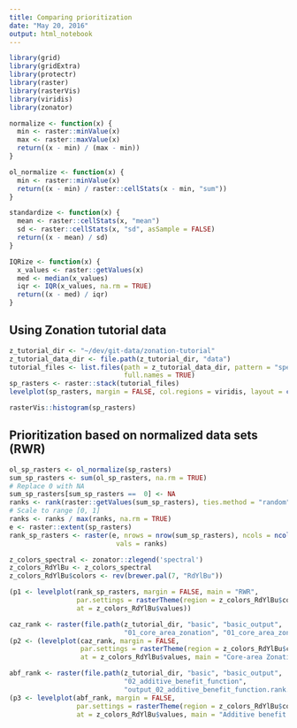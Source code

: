 ```yaml
---
title: Comparing prioritization
date: "May 20, 2016"
output: html_notebook
---
```


```r
library(grid)
library(gridExtra)
library(protectr)
library(raster)
library(rasterVis)
library(viridis)
library(zonator)
```

```r

normalize <- function(x) {
  min <- raster::minValue(x)
  max <- raster::maxValue(x)
  return((x - min) / (max - min))
}

ol_normalize <- function(x) {
  min <- raster::minValue(x)
  return((x - min) / raster::cellStats(x - min, "sum"))
}

standardize <- function(x) {
  mean <- raster::cellStats(x, "mean")
  sd <- raster::cellStats(x, "sd", asSample = FALSE)
  return((x - mean) / sd)
}

IQRize <- function(x) {
  x_values <- raster::getValues(x)
  med <- median(x_values)
  iqr <- IQR(x_values, na.rm = TRUE)
  return((x - med) / iqr)
}

```

## Using Zonation tutorial data

```r
z_tutorial_dir <- "~/dev/git-data/zonation-tutorial"
z_tutorial_data_dir <- file.path(z_tutorial_dir, "data")
tutorial_files <- list.files(path = z_tutorial_data_dir, pattern = "species.+\\.tif", 
                             full.names = TRUE)
sp_rasters <- raster::stack(tutorial_files)
levelplot(sp_rasters, margin = FALSE, col.regions = viridis, layout = c(3, 3))
```

```r
rasterVis::histogram(sp_rasters)
```

## Prioritization based on normalized data sets (RWR)

```r
ol_sp_rasters <- ol_normalize(sp_rasters)
sum_sp_rasters <- sum(ol_sp_rasters, na.rm = TRUE)
# Replace 0 with NA
sum_sp_rasters[sum_sp_rasters ==  0] <- NA
ranks <- rank(raster::getValues(sum_sp_rasters), ties.method = "random", na.last = "keep")
# Scale to range [0, 1]
ranks <- ranks / max(ranks, na.rm = TRUE)
e <- raster::extent(sp_rasters)
rank_sp_rasters <- raster(e, nrows = nrow(sum_sp_rasters), ncols = ncol(sum_sp_rasters),
                           vals = ranks)

z_colors_spectral <- zonator::zlegend('spectral')
z_colors_RdYlBu <- z_colors_spectral
z_colors_RdYlBu$colors <- rev(brewer.pal(7, "RdYlBu"))  
```
```r
(p1 <- levelplot(rank_sp_rasters, margin = FALSE, main = "RWR",
                 par.settings = rasterTheme(region = z_colors_RdYlBu$colors), 
                 at = z_colors_RdYlBu$values))
```



```r
caz_rank <- raster(file.path(z_tutorial_dir, "basic", "basic_output", 
                             "01_core_area_zonation", "01_core_area_zonation.rank.asc"))
(p2 <- (levelplot(caz_rank, margin = FALSE,
                  par.settings = rasterTheme(region = z_colors_RdYlBu$colors), 
                  at = z_colors_RdYlBu$values, main = "Core-area Zonation")))
```

```r
abf_rank <- raster(file.path(z_tutorial_dir, "basic", "basic_output", 
                             "02_additive_benefit_function", 
                             "output_02_additive_benefit_function.rank.asc"))
(p3 <- levelplot(abf_rank, margin = FALSE,
                 par.settings = rasterTheme(region = z_colors_RdYlBu$colors), 
                 at = z_colors_RdYlBu$values, main = "Additive benefit function"))
```

